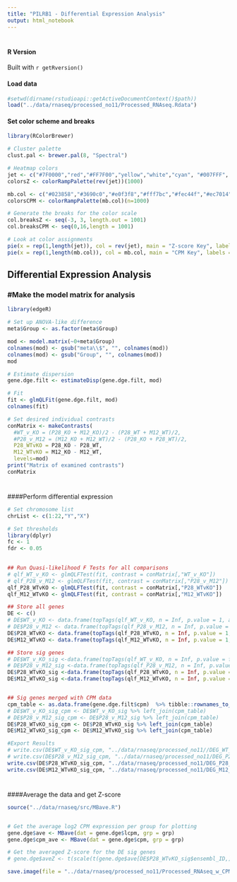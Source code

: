 ```yaml
---
title: "PILRB1 - Differential Expression Analysis"
output: html_notebook
---
```


#
#### R Version
Built with `r getRversion()`


#### Load data
```r
#setwd(dirname(rstudioapi::getActiveDocumentContext()$path))
load("../data/rnaseq/processed_no11/Processed_RNAseq.Rdata")
```

#### Set color scheme and breaks
```r
library(RColorBrewer)

# Cluster palette
clust.pal <- brewer.pal(8, "Spectral")

# Heatmap colors
jet <- c("#7F0000","red","#FF7F00","yellow","white","cyan", "#007FFF", "blue","#00007F")
colorsZ <- colorRampPalette(rev(jet))(1000)

mb.col <- c("#023858","#3690c0","#e0f3f8","#fff7bc","#fec44f","#ec7014","#fc4e2a","#bd0026","#800026")
colorsCPM <- colorRampPalette(mb.col)(n=1000)

# Generate the breaks for the color scale
col.breaksZ <- seq(-3, 3, length.out = 1001)
col.breaksCPM <- seq(0,16,length = 1001)

# Look at color assignments
pie(x = rep(1,length(jet)), col = rev(jet), main = "Z-score Key", labels = seq(-3,3,0.75))
pie(x = rep(1,length(mb.col)), col = mb.col, main = "CPM Key", labels = seq(0,16,2))

```

## Differential Expression Analysis

### #Make the model matrix for analysis
```r
library(edgeR)

# Set up ANOVA-like difference
meta$Group <- as.factor(meta$Group)

mod <- model.matrix(~0+meta$Group)
colnames(mod) <- gsub("meta\\$", "", colnames(mod))
colnames(mod) <- gsub("Group", "", colnames(mod))
mod

# Estimate dispersion
gene.dge.filt <- estimateDisp(gene.dge.filt, mod)

# Fit
fit <- glmQLFit(gene.dge.filt, mod)
colnames(fit)

# Set desired individual contrasts
conMatrix <- makeContrasts(
  #WT_v_KO = (P28_KO + M12_KO)/2 - (P28_WT + M12_WT)/2,
  #P28_v_M12 = (M12_KO + M12_WT)/2 - (P28_KO + P28_WT)/2,
  P28_WTvKO = P28_KO - P28_WT,
  M12_WTvKO = M12_KO - M12_WT,
  levels=mod)
print("Matrix of examined contrasts")
conMatrix


```

#
####Perform differential expression 
```r

# Set chromosome list
chrList <- c(1:22,"Y","X")

# Set thresholds
library(dplyr)
fc <- 1
fdr <- 0.05

   
## Run Quasi-likelihood F Tests for all comparisons
# qlf_WT_v_KO <- glmQLFTest(fit, contrast = conMatrix[,"WT_v_KO"])
# qlf_P28_v_M12 <- glmQLFTest(fit, contrast = conMatrix[,"P28_v_M12"])
qlf_P28_WTvKO <- glmQLFTest(fit, contrast = conMatrix[,"P28_WTvKO"])
qlf_M12_WTvKO <- glmQLFTest(fit, contrast = conMatrix[,"M12_WTvKO"])

## Store all genes 
DE <- c()
# DE$WT_v_KO <- data.frame(topTags(qlf_WT_v_KO, n = Inf, p.value = 1, adjust.method = "BH", sort.by = "logFC")) %>% tibble::rownames_to_column("ensembl_ID")
# DE$P28_v_M12 <- data.frame(topTags(qlf_P28_v_M12, n = Inf, p.value = 1, adjust.method = "BH", sort.by = "logFC")) %>% tibble::rownames_to_column("ensembl_ID")
DE$P28_WTvKO <- data.frame(topTags(qlf_P28_WTvKO, n = Inf, p.value = 1, adjust.method = "BH", sort.by = "logFC")) %>% tibble::rownames_to_column("ensembl_ID")
DE$M12_WTvKO <- data.frame(topTags(qlf_M12_WTvKO, n = Inf, p.value = 1, adjust.method = "BH", sort.by = "logFC")) %>% tibble::rownames_to_column("ensembl_ID")

## Store sig genes
# DE$WT_v_KO_sig <-data.frame(topTags(qlf_WT_v_KO, n = Inf, p.value = fdr, adjust.method = "BH", sort.by = "logFC")) %>% filter(abs(logFC) > fc) %>% filter(chromosome_name %in% chrList) %>% tibble::rownames_to_column("ensembl_ID")
# DE$P28_v_M12_sig <-data.frame(topTags(qlf_P28_v_M12, n = Inf, p.value = fdr, adjust.method = "BH", sort.by = "logFC")) %>% filter(abs(logFC) > fc) %>% filter(chromosome_name %in% chrList) %>% tibble::rownames_to_column("ensembl_ID")
DE$P28_WTvKO_sig <-data.frame(topTags(qlf_P28_WTvKO, n = Inf, p.value = fdr, adjust.method = "BH", sort.by = "logFC")) %>% filter(abs(logFC) > fc) %>% filter(chromosome_name %in% chrList) %>% tibble::rownames_to_column("ensembl_ID")
DE$M12_WTvKO_sig <-data.frame(topTags(qlf_M12_WTvKO, n = Inf, p.value = fdr, adjust.method = "BH", sort.by = "logFC")) %>% filter(abs(logFC) > fc) %>% filter(chromosome_name %in% chrList) %>% tibble::rownames_to_column("ensembl_ID")


## Sig genes merged with CPM data
cpm_table <- as.data.frame(gene.dge.filt$cpm)  %>% tibble::rownames_to_column("ensembl_ID")
# DE$WT_v_KO_sig_cpm <- DE$WT_v_KO_sig %>% left_join(cpm_table)
# DE$P28_v_M12_sig_cpm <- DE$P28_v_M12_sig %>% left_join(cpm_table)
DE$P28_WTvKO_sig_cpm <- DE$P28_WTvKO_sig %>% left_join(cpm_table)
DE$M12_WTvKO_sig_cpm <- DE$M12_WTvKO_sig %>% left_join(cpm_table)

#Export Results
# write.csv(DE$WT_v_KO_sig_cpm, "../data/rnaseq/processed_no11//DEG_WT_v_KO.csv", row.names = TRUE)
# write.csv(DE$P28_v_M12_sig_cpm, "../data/rnaseq/processed_no11/DEG_P28_v_M12_sig.csv", row.names = TRUE)
write.csv(DE$P28_WTvKO_sig_cpm, "../data/rnaseq/processed_no11/DEG_P28_WTvKO.csv", row.names = TRUE)
write.csv(DE$M12_WTvKO_sig_cpm, "../data/rnaseq/processed_no11/DEG_M12_WTvKO.csv", row.names = TRUE)

```

#
####Average the data and get Z-score
```r
source("../data/rnaseq/src/MBave.R")


# Get the average log2 CPM expression per group for plotting
gene.dge$ave <- MBave(dat = gene.dge$lcpm, grp = grp)
gene.dge$cpm_ave <- MBave(dat = gene.dge$cpm, grp = grp)
```


```r
# Get the averaged Z-score for the DE sig genes
# gene.dge$aveZ <- t(scale(t(gene.dge$ave[DE$P28_WTvKO_sig$ensembl_ID,]), center = T, scale = T))
```

```r
save.image(file = "../data/rnaseq/processed_no11/Processed_RNAseq_w_CPM.Rdata")
```

